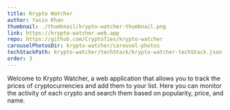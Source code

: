 ```yaml
---
title: Krypto Watcher
author: Yasin Khan
thumbnail: ./thumbnail/krypto-watcher-thumbnail.png
link: https://krypto-watcher.web.app
repo: https://github.com/CryptoTies/krypto-watcher
carouselPhotosDir: krypto-watcher/carousel-photos
techStackPath: krypto-watcher/techStack/krypto-watcher-techStack.json
order: 3
---
```


Welcome to Krypto Watcher, a web application that allows you to track the prices of cryptocurrencies and add them to your list.
Here you can monitor the activity of each crypto and search them based on popularity, price, and name.

